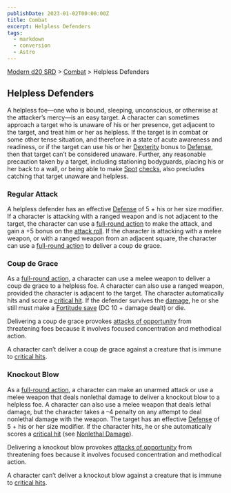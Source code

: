 ```yaml
---
publishDate: 2023-01-02T00:00:00Z
title: Combat
excerpt: Helpless Defenders
tags:
  - markdown
  - conversion
  - Astro
---
```


[Modern d20 SRD](/#modernD20) > [Combat](modern-d20-srd-combat-index) > Helpless Defenders

## Helpless Defenders

A helpless foe—one who is bound, sleeping, unconscious, or otherwise at the
attacker’s mercy—is an easy target. A character can sometimes approach a
target who is unaware of his or her presence, get adjacent to the target, and
treat him or her as helpless. If the target is in combat or some other tense
situation, and therefore in a state of acute awareness and readiness, or if
the target can use his or her [Dexterity](modern-d20-srd-basics-ability-scores) bonus to [Defense](modern-d20-srd-combat-defense), then that target
can’t be considered unaware. Further, any reasonable precaution taken by a
target, including stationing bodyguards, placing his or her back to a wall, or
being able to make [Spot](modern-d20-srd-skills-spot) [checks](modern-d20-srd-skills-skill-basics-php#skill-check-index), also precludes catching that
target unaware and helpless.

### Regular Attack

A helpless defender has an effective [Defense](modern-d20-srd-combat-defense)
of 5 + his or her size modifier. If a character is attacking with a ranged
weapon and is not adjacent to the target, the character can use a [full-round action](modern-d20-srd-combat-full-round-actions) to make the attack, and gain
a +5 bonus on the [attack roll](modern-d20-srd-combat-attack-roll). If the
character is attacking with a melee weapon, or with a ranged weapon from an
adjacent square, the character can use a [full-round action](modern-d20-srd-combat-full-round-actions) to deliver a coup de grace.

### Coup de Grace

As a [full-round action](modern-d20-srd-combat-full-round-actions), a
character can use a melee weapon to deliver a coup de grace to a helpless foe.
A character can also use a ranged weapon, provided the character is adjacent
to the target. The character automatically hits and score a [critical hit](modern-d20-srd-combat-critical-hits). If the defender survives the
[damage](modern-d20-srd-combat-damage), he or she still must make a [Fortitude save](modern-d20-srd-basics-saving-throws) (DC 10 + damage dealt) or die.

Delivering a coup de grace provokes [attacks of opportunity](modern-d20-srd-combat-attacks-of-opportunity) from threatening foes because it involves
focused concentration and methodical action.

A character can’t deliver a coup de grace against a creature that is immune to
[critical hits](modern-d20-srd-combat-critical-hits).

### Knockout Blow

As a [full-round action](modern-d20-srd-combat-full-round-actions), a
character can make an unarmed attack or use a melee weapon that deals
nonlethal damage to deliver a knockout blow to a helpless foe. A character can
also use a melee weapon that deals lethal damage, but the character takes a –4
penalty on any attempt to deal nonlethal damage with the weapon. The target
has an effective [Defense](modern-d20-srd-combat-defense) of 5 + his or her
size modifier. If the character hits, he or she automatically scores a
[critical hit](modern-d20-srd-combat-critical-hits) (see [Nonlethal Damage](modern-d20-srd-combat-damage)).

Delivering a knockout blow provokes [attacks of opportunity](modern-d20-srd-combat-attacks-of-opportunity) from threatening foes because it involves
focused concentration and methodical action.

A character can’t deliver a knockout blow against a creature that is immune to
[critical hits](modern-d20-srd-combat-critical-hits).

